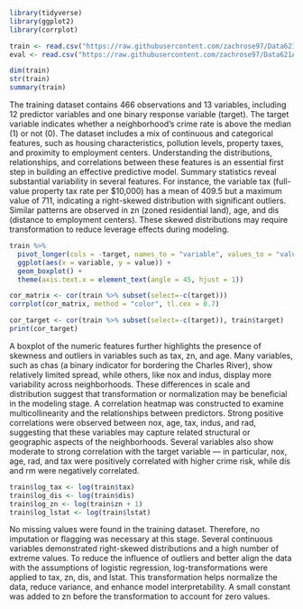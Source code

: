 ```r
library(tidyverse)
library(ggplot2)
library(corrplot)

train <- read.csv("https://raw.githubusercontent.com/zachrose97/Data621Assignment2/main/crime-training-data_modified.csv")
eval <- read.csv("https://raw.githubusercontent.com/zachrose97/Data621Assignment2/main/crime-evaluation-data_modified%20(2).csv")
```


```r
dim(train)    
str(train)            
summary(train)      
```
The training dataset contains 466 observations and 13 variables, including 12 predictor variables and one binary response variable (target). The target variable indicates whether a neighborhood’s crime rate is above the median (1) or not (0). The dataset includes a mix of continuous and categorical features, such as housing characteristics, pollution levels, property taxes, and proximity to employment centers. Understanding the distributions, relationships, and correlations between these features is an essential first step in building an effective predictive model. Summary statistics reveal substantial variability in several features. For instance, the variable tax (full-value property tax rate per $10,000) has a mean of 409.5 but a maximum value of 711, indicating a right-skewed distribution with significant outliers. Similar patterns are observed in zn (zoned residential land), age, and dis (distance to employment centers). These skewed distributions may require transformation to reduce leverage effects during modeling.



```r
train %>% 
  pivot_longer(cols = -target, names_to = "variable", values_to = "value") %>%
  ggplot(aes(x = variable, y = value)) +
  geom_boxplot() +
  theme(axis.text.x = element_text(angle = 45, hjust = 1))

cor_matrix <- cor(train %>% subset(select=-c(target)))
corrplot(cor_matrix, method = "color", tl.cex = 0.7)

cor_target <- cor(train %>% subset(select=-c(target)), train$target)
print(cor_target)
```

A boxplot of the numeric features further highlights the presence of skewness and outliers in variables such as tax, zn, and age. Many variables, such as chas (a binary indicator for bordering the Charles River), show relatively limited spread, while others, like nox and indus, display more variability across neighborhoods. These differences in scale and distribution suggest that transformation or normalization may be beneficial in the modeling stage. A correlation heatmap was constructed to examine multicollinearity and the relationships between predictors. Strong positive correlations were observed between nox, age, tax, indus, and rad, suggesting that these variables may capture related structural or geographic aspects of the neighborhoods. Several variables also show moderate to strong correlation with the target variable — in particular, nox, age, rad, and tax were positively correlated with higher crime risk, while dis and rm were negatively correlated.


```r
train$log_tax <- log(train$tax)
train$log_dis <- log(train$dis)
train$log_zn <- log(train$zn + 1)
train$log_lstat <- log(train$lstat)
```

No missing values were found in the training dataset. Therefore, no imputation or flagging was necessary at this stage. Several continuous variables demonstrated right-skewed distributions and a high number of extreme values. To reduce the influence of outliers and better align the data with the assumptions of logistic regression, log-transformations were applied to tax, zn, dis, and lstat. This transformation helps normalize the data, reduce variance, and enhance model interpretability. A small constant was added to zn before the transformation to account for zero values.

